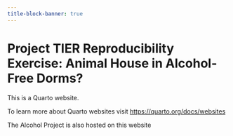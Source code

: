 ---
title-block-banner: true
---
# Project TIER Reproducibility Exercise:                                                         Animal House in Alcohol-Free Dorms?

This is a Quarto website.

To learn more about Quarto websites visit <https://quarto.org/docs/websites>

The Alcohol Project is also hosted on this website
